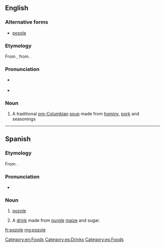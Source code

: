 ==English==

===Alternative forms===
*[[posole]]
{{wikipedia}}
===Etymology===
From {{etyl|es}} {{term|pozole|lang=es}}, from {{etyl|nci}} {{term|pozolli|lang=nci||stew of maize kernels}}.

===Pronunciation===
* {{a|UK}} {{IPA|/pəˈsəʊleɪ/|/pəˈzəʊleɪ}}
* {{a|US}} {{IPA|/pəˈsoʊˌleɪ/|/pəˈzoʊˌleɪ/}}
{{rfap|lang=en}}

===Noun===
{{en-noun}}

#{{US}} A traditional [[pre-Columbian]] [[soup]] made from [[hominy]], [[pork]] and seasonings

[[Category:en:Foods]]

----

==Spanish==
{{wikipedia|lang=es}}
===Etymology===
From {{etyl|nci|es}} {{term|pozolli|lang=nci||stew of maize kernels}}.

===Pronunciation===
* {{IPA|/po.ˈso.le/|lang=es}}

===Noun===
{{es-noun|m}}

# {{context|Mexico|lang=es}} [[#English|pozole]]
# {{context|Honduras|lang=es}} A [[drink]] made from [[purple]] [[maize]] and sugar.

[[Category:es:Drinks]]
[[Category:es:Foods]]

[[fr:pozole]]
[[mg:pozole]]